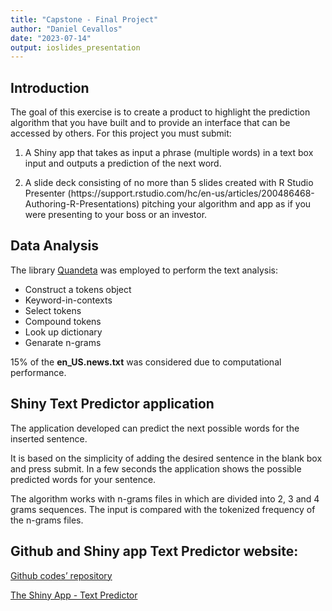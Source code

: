 ---
title: "Capstone - Final Project"
author: "Daniel Cevallos"
date: "2023-07-14"
output: ioslides_presentation
---

## Introduction

The goal of this exercise is to create a product to highlight the prediction algorithm that you have built and to provide an interface that can be accessed by others. For this project you must submit:

1. A Shiny app that takes as input a phrase (multiple words) in a text box input and outputs a prediction of the next word.

2. A slide deck consisting of no more than 5 slides created with R Studio Presenter (https://support.rstudio.com/hc/en-us/articles/200486468-Authoring-R-Presentations) pitching your algorithm and app as if you were presenting to your boss or an investor.

## Data Analysis

The library [Quandeta](https://tutorials.quanteda.io/) was employed to perform the text analysis:

- Construct a tokens object
- Keyword-in-contexts
- Select tokens
- Compound tokens
- Look up dictionary
- Genarate n-grams

15% of the **en_US.news.txt** was considered due to computational performance. 

## Shiny Text Predictor application

The application developed can predict the next possible words for the inserted sentence.

It is based on the simplicity of adding the desired sentence in the blank box and press submit. In a few seconds the application shows the possible predicted words for your sentence.

The algorithm works with n-grams files in which are divided into 2, 3 and 4 grams sequences. The input is compared with the tokenized frequency of the n-grams files.

## Github and Shiny app Text Predictor website:

[Github codes' repository ](https://github.com/danny2983/finalSubmitSwift)

[The Shiny App - Text Predictor](https://danny2983.shinyapps.io/finalSubmitSwift/)